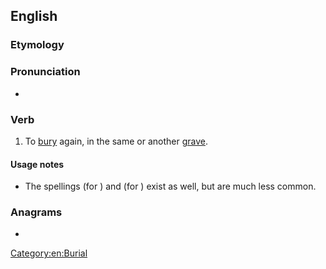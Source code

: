 ==English==

===Etymology===
{{root|en|ine-pro|*ters-}}
{{affix|en|re-|inter}}

===Pronunciation===
* {{rhymes|en|ɜː(r)}}

===Verb===
{{en-verb|reinters|reinterring|reinterred}}

# {{lb|en|transitive}} To [[bury]] again, in the same or another [[grave]].

====Usage notes====
* The spellings {{m|en|reintering}} (for {{m|en|reinterring}}) and {{m|en|reintered}} (for {{m|en|reinterred}}) exist as well, but are much less common.

===Anagrams===
* {{anagrams|en|a=eeinrrt|Reinert|Terrien|rentier|terrine}}

[[Category:en:Burial]]
